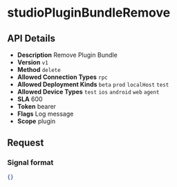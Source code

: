 # studioPluginBundleRemove

## API Details

- **Description** Remove Plugin Bundle
- **Version** `v1`
- **Method** `delete`
- **Allowed Connection Types** `rpc` 
- **Allowed Deployment Kinds** `beta` `prod` `localHost` `test` 
- **Allowed Device Types** `test` `ios` `android` `web` `agent` 
- **SLA** 600
- **Token** bearer
- **Flags** Log message
- **Scope** plugin


## Request

### Signal format

```json
{}
```

